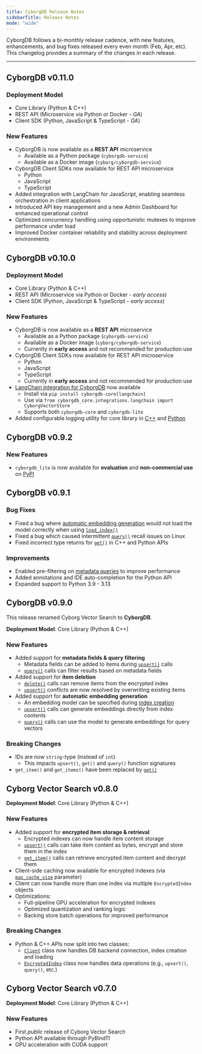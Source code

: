 ```yaml
---
title: CyborgDB Release Notes
sidebarTitle: Release Notes
mode: "wide"
---
```


CyborgDB follows a bi-monthly release cadence, with new features, enhancements, and bug fixes released every even month (Feb, Apr, etc). This changelog provides a summary of the changes in each release.

---

<Update label="v0.11.0" description="2025-07-XX">

## CyborgDB v0.11.0

### Deployment Model

- Core Library (Python & C++)
- REST API (Microservice via Python or Docker - *GA*)
- Client SDK (Python, JavaScript & TypeScript - *GA*)

### New Features

- CyborgDB is now available as a **REST API** microservice
    - Available as a Python package (`cyborgdb-service`)
    - Available as a Docker image (`cyborg/cyborgdb-service`)
- CyborgDB Client SDKs now available for REST API microservice
    - Python
    - JavaScript
    - TypeScript
- Added integration with LangChain for JavaScript, enabling seamless orchestration in client applications
- Introduced API key management and a new Admin Dashboard for enhanced operational control
- Optimized concurrency handling using opportunistic mutexes to improve performance under load
- Improved Docker container reliability and stability across deployment environments

</Update>

<Update label="v0.10.0" description="2025-04-30">

## CyborgDB v0.10.0

### Deployment Model

- Core Library (Python & C++)
- REST API (Microservice via Python or Docker - *early access*)
- Client SDK (Python, JavaScript & TypeScript - *early access*)

### New Features

- CyborgDB is now available as a **REST API** microservice
    - Available as a Python package (`cyborgdb-service`)
    - Available as a Docker image (`cyborg/cyborgdb-service`)
    - Currently in **early access** and not recommended for production use
- CyborgDB Client SDKs now available for REST API microservice
    - Python
    - JavaScript
    - TypeScript
    - Currently in **early access** and not recommended for production use
- [LangChain integration for CyborgDB](/versions/v0.10.x/guides/integrations/langchain) now available
    - Install via `pip install cyborgdb-core[langchain]`
    - Use via `from cyborgdb_core.integrations.langchain import CyborgVectorStore`
    - Supports both `cyborgdb-core` and `cyborgdb-lite`
- Added configurable logging utility for core library in [C++](/versions/v0.10.x/api-reference/cpp/client/logger) and [Python](/versions/v0.10.x/api-reference/python/client/logger)

</Update>

<Update label="v0.9.2" description="2025-04-14">

## CyborgDB v0.9.2

### New Features

- `cyborgdb_lite` is now available for **evaluation** and **non-commercial use** on [PyPI](https://pypi.org/project/cyborgdb-lite/)

</Update>


<Update label="v0.9.1" description="2025-03-28">

## CyborgDB v0.9.1

### Bug Fixes

- Fixed a bug where [automatic embedding generation](/versions/v0.9.x/guides/encrypted-indexes/create-index#automatic-embedding-generation) would not load the model correctly when using [`load_index()`](/versions/v0.9.x/guides/encrypted-indexes/load-index)
- Fixed a bug which caused intermittent [`query()`](/versions/v0.9.x/guides/data-operations/query) recall issues on Linux
- Fixed incorrect type returns for [`get()`](/versions/v0.9.x/guides/data-operations/get-items) in C++ and Python APIs

### Improvements

- Enabled pre-filtering on [metadata queries](/versions/v0.9.x/guides/data-operations/metadata-filtering) to improve performance
- Added annotations and IDE auto-completion for the Python API
- Expanded support to Python 3.9 - 3.13

</Update>

<Update label="v0.9.0" description="2025-02-28">

## CyborgDB v0.9.0

<Note>This release renamed Cyborg Vector Search to **CyborgDB**.</Note>

**Deployment Model**: Core Library (Python & C++)

### New Features

- Added support for **metadata fields & query filtering**
    - Metadata fields can be added to items during [`upsert()`](/versions/v0.9.x/guides/data-operations/add-items#adding-items-with-metadata) calls
    - [`query()`](/versions/v0.9.x/guides/data-operations/metadata-filtering) calls can filter results based on metadata fields
- Added support for **item deletion**
    - [`delete()`](/versions/v0.9.x/guides/data-operations/delete-items) calls can remove items from the encrypted index
    - [`upsert()`](/versions/v0.9.x/guides/data-operations/add-items) conflicts are now resolved by overwriting existing items
- Added support for **automatic embedding generation**
    - An embedding model can be specified during [index creation](/versions/v0.9.x/guides/encrypted-indexes/create-index#automatic-embedding-generation)
    - [`upsert()`](/versions/v0.9.x/guides/data-operations/add-items#automatic-embedding-generation) calls can generate embeddings directly from index contents
    - [`query()`](/versions/v0.9.x/guides/data-operations/query#automatic-embedding-generation) calls can use the model to generate embeddings for query vectors

### Breaking Changes

- IDs are now `string`-type (instead of `int`)
    - This impacts `upsert()`, `get()` and `query()` function signatures
- `get_item()` and `get_items()` have been replaced by [`get()`](/versions/v0.9.x/guides/data-operations/get-items)

</Update>

<Update label="v0.8.0" description="2024-12-19">

## Cyborg Vector Search v0.8.0

**Deployment Model**: Core Library (Python & C++)

### New Features

- Added support for **encrypted item storage & retrieval**
    - Encrypted indexes can now handle item content storage
    - [`upsert()`](/versions/v0.8.x/guides/data-operations/add-items) calls can take item content as bytes, encrypt and store them in the index
    - [`get_item()`](/versions/v0.8.x/guides/data-operations/get-items) calls can retrieve encrypted item content and decrypt them
- Client-side caching now available for encrypted indexes (via [`max_cache_size`](/versions/v0.8.x/guides/encrypted-indexes/create-index#encrypted-index-caching) parameter)
- Client can now handle more than one index via multiple `EncryptedIndex` objects
- Optimizations:
    - Full-pipeline GPU acceleration for encrypted indexes
    - Optimized quantization and ranking logic
    - Backing store batch operations for improved performance

### Breaking Changes

- Python & C++ APIs now split into two classes:
    - [`Client`](/versions/v0.8.x/guides/encrypted-indexes/create-client) class now handles DB backend connection, index creation and loading
    - [`EncryptedIndex`](/versions/v0.8.x/guides/encrypted-indexes/create-index) class now handles data operations (e.g., `upsert()`, `query()`, etc.)

</Update>

<Update label="v0.7.0" description="2024-10-31">

## Cyborg Vector Search v0.7.0

**Deployment Model**: Core Library (Python & C++)

### New Features

- First *public* release of Cyborg Vector Search
- Python API available through PyBind11
- GPU acceleration with CUDA support

</Update>